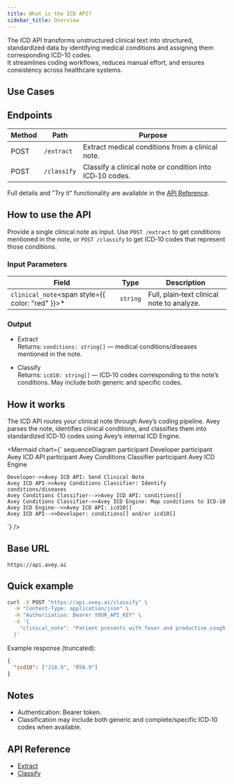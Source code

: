```yaml
---
title: What is the ICD API?
sidebar_title: Overview
---
```


The ICD API transforms unstructured clinical text into structured, standardized data by identifying medical conditions and assigning them corresponding ICD-10 codes.  
It streamlines coding workflows, reduces manual effort, and ensures consistency across healthcare systems.

## Use Cases

<Cards>
  <Card
    title="Automated ICD Coding"
    description="Manual coding slows workflows. Instantly convert clinical text into ICD-10 codes with a single API call."
  />
  <Card
    title="Billing & Claims"
    description="Claim rejections often stem from coding errors. Ensure accurate ICD coding for faster, cleaner reimbursement."
  />
  <Card
    title="Data Standardization"
    description="Inconsistent diagnosis terms cause system mismatches. Standardize all records using ICD-10 codes."
  />
  <Card
    title="Decision Support"
    description="Decision tools need structured data. Supply them with accurate, codified condition outputs."
  />
</Cards>


## Endpoints
| Method | Path        | Purpose |
|--------|-------------|---------|
| POST   | `/extract`  | Extract medical conditions from a clinical note. |
| POST   | `/classify` | Classify a clinical note or condition into ICD‑10 codes. |

Full details and "Try it" functionality are available in the [API Reference](#api-reference).

## How to use the API

Provide a single clinical note as input. Use `POST /extract` to get conditions mentioned in the note, or `POST /classify` to get ICD‑10 codes that represent those conditions.

### Input Parameters

| Field                                                  | Type     | Description |
|-------------------------------------------------------|----------|-------------|
| `clinical_note`<span style={{ color: "red" }}>*</span> | `string` | Full, plain‑text clinical note to analyze. |

### Output

- Extract  
  Returns: `conditions: string[]` — medical conditions/diseases mentioned in the note.

- Classify  
  Returns: `icd10: string[]` — ICD‑10 codes corresponding to the note’s conditions. May include both generic and specific codes.

## How it works

The ICD API routes your clinical note through Avey’s coding pipeline. Avey parses the note, identifies clinical conditions, and classifies them into standardized ICD‑10 codes using Avey’s internal ICD Engine.

<Mermaid
  chart={`
sequenceDiagram
    participant Developer
    participant Avey ICD API
    participant Avey Conditions Classifier
    participant Avey ICD Engine

    Developer->>Avey ICD API: Send Clinical Note
    Avey ICD API->>Avey Conditions Classifier: Identify conditions/diseases
    Avey Conditions Classifier-->>Avey ICD API: conditions[]
    Avey Conditions Classifier->>Avey ICD Engine: Map conditions to ICD-10
    Avey ICD Engine-->>Avey ICD API: icd10[]
    Avey ICD API-->>Developer: conditions[] and/or icd10[]
`}
/>

## Base URL

`https://api.avey.ai`

## Quick example

```bash
curl -X POST "https://api.avey.ai/classify" \
  -H "Content-Type: application/json" \
  -H "Authorization: Bearer YOUR_API_KEY" \
  -d '{
    "clinical_note": "Patient presents with fever and productive cough for 3 days."
  }'
```

Example response (truncated):

```json
{
  "icd10": ["J18.9", "R50.9"]
}
```

## Notes

- Authentication: Bearer token.
- Classification may include both generic and complete/specific ICD‑10 codes when available.

## API Reference
- [Extract](/icd/extract)
- [Classify](/icd/classify)
